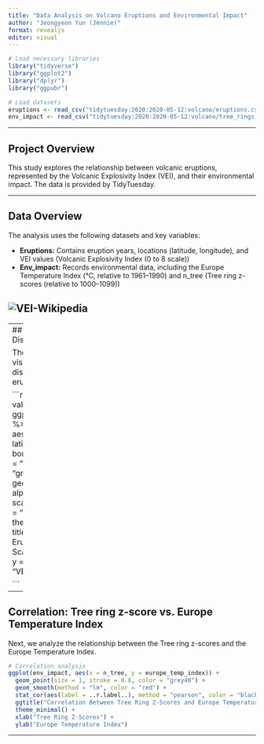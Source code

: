 ```yaml
---
title: "Data Analysis on Volcano Eruptions and Environmental Impact"
author: "Jeongyeon Yun (Jennie)"
format: revealjs
editor: visual
---
```


```r
# Load necessary libraries
library("tidyverse")
library("ggplot2")
library("dplyr")
library("ggpubr")

# Load datasets 
eruptions <- read_csv("tidytuesday:2020:2020-05-12:volcano/eruptions.csv", show_col_types = FALSE)
env_impact <- read_csv("tidytuesday:2020:2020-05-12:volcano/tree_rings.csv", show_col_types = FALSE)

```

---

## Project Overview

This study explores the relationship between volcanic eruptions, represented by the Volcanic Explosivity Index (VEI), and their environmental impact. The data is provided by TidyTuesday.

---

## Data Overview

The analysis uses the following datasets and key variables:

-   **Eruptions:** Contains eruption years, locations (latitude, longitude), and VEI values (Volcanic Explosivity Index (0 to 8 scale))
-   **Env_impact:** Records environmental data, including the Europe Temperature Index (°C, relative to 1961–1990) and n_tree (Tree ring z-scores (relative to 1000–1099))

## ![VEI-Wikipedia](https://upload.wikimedia.org/wikipedia/commons/0/01/VEIfigure_en.svg)

---
## Mapping: Spatial Distribution of VEI

The first analysis visualizes the spatial distribution of volcanic eruptions by VEI.

```r
# Mapping VEI values across the globe
ggplot(data = eruptions %>% filter(!is.na(vei)), aes(x = longitude, y = latitude, color = vei)) +
  borders("world", colour = "gray80", fill = "gray95") +
  geom_point(size = 2, alpha = 0.5) +
  scale_color_gradient(low = "blue", high = "red") +
  theme_minimal() +
  labs(
    title = "Map of Volcano Eruptions with VEI Scale",
    x = "Longitude",
    y = "Latitude",
    color = "VEI"
  )

```

---

## Correlation: Tree ring z-score vs. Europe Temperature Index

Next, we analyze the relationship between the Tree ring z-scores and the Europe Temperature Index.

```r
# Correlation analysis
ggplot(env_impact, aes(x = n_tree, y = europe_temp_index)) + 
  geom_point(size = 1, stroke = 0.8, color = "grey40") + 
  geom_smooth(method = "lm", color = "red") + 
  stat_cor(aes(label = ..r.label..), method = "pearson", color = "black", size = 4) +
  ggtitle("Correlation Between Tree Ring Z-Scores and Europe Temperature Index") +
  theme_minimal() +
  xlab("Tree Ring Z-Scores") +
  ylab("Europe Temperature Index")
```

---